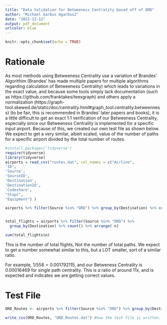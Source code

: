 ---
title: "Data Validation for Betweeness Centrality based off of ORD"
author: "Michael Garbus mgarbus2"
date: "2022-12-12"
output: pdf_document
urlcolor: blue
---

```{r setup, include=FALSE}
knitr::opts_chunk$set(echo = TRUE)
```

# Rationale

As most methods using Betweeness Centrality use a variation of Brandes' Algorithim (Brandes' has made multiple papers for multiple algorithms regarding calculation of Betweeness Centrality) which leads to variations in the exact value, and because some tools simply lack documentation (such as https://github.com/franktakes/teexgraph) and others apply a normalization (https://graph-tool.skewed.de/static/doc/centrality.html#graph_tool.centrality.betweenness) (to be fair, this is recommended in Brandes' later papers and books), it is a little difficult to get an exact 1:1 verification of our Betweeness Centrality, especially since our Betweeness Centrality is implemented for a specific input airport. Because of this, we created our own test file as shown below. We expect to get a very similar, albeit scaled, value of the number of paths for a specific airport divided by the total number of routes. 




```{r cache = TRUE}
#install.packages('tidyverse')
require(tidyverse)
library(tidyverse)
airports = read_csv("routes.dat", col_names = c("Airline",
'ID',
'Source',
'SourceID',
'Destination',
'DestinationID',
'Codeshare',
"Stops",
"Equipment") )

airports %>% filter(Source %in% "ORD") %>% group_by(Destination) %>% count() %>% arrange(-n)


total_flights = airports %>% filter(Source %in% "ORD") %>% 
  group_by(Destination) %>% count() %>% arrange(-n) 

sum(total_flights$n)

```

This is the number of total flights, Not the number of total paths. We expect to get a number somewhat similar to this, but a LOT smaller, sort of a similar ratio.


For example, $1/558 = 0.001792115$, and our Betweness Centrality is $0.00016469$ for single path centrality. This is a ratio of around 11x, and is expected and indicates we are getting correct values. 



# Test File
    
```{r cache = TRUE}

ORD_Routes <- airports %>% filter(Source %in% "ORD") %>% group_by(Destination)

write_csv(ORD_Routes, "ORD_Routes.dat") #how the test file is written.

```

